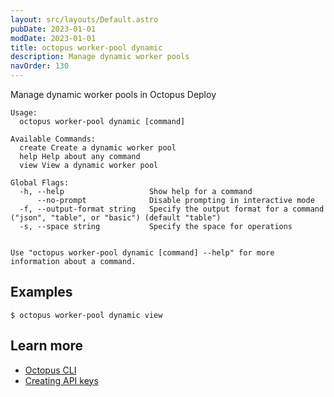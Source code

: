 ```yaml
---
layout: src/layouts/Default.astro
pubDate: 2023-01-01
modDate: 2023-01-01
title: octopus worker-pool dynamic
description: Manage dynamic worker pools
navOrder: 130
---
```


Manage dynamic worker pools in Octopus Deploy

```
Usage:
  octopus worker-pool dynamic [command]

Available Commands:
  create Create a dynamic worker pool
  help Help about any command
  view View a dynamic worker pool

Global Flags:
  -h, --help                   Show help for a command
      --no-prompt              Disable prompting in interactive mode
  -f, --output-format string   Specify the output format for a command ("json", "table", or "basic") (default "table")
  -s, --space string           Specify the space for operations


Use "octopus worker-pool dynamic [command] --help" for more information about a command.
```

## Examples

<SamplesInstance />

```
$ octopus worker-pool dynamic view
```

## Learn more

- [Octopus CLI](/docs/octopus-rest-api/cli)
- [Creating API keys](/docs/octopus-rest-api/how-to-create-an-api-key)